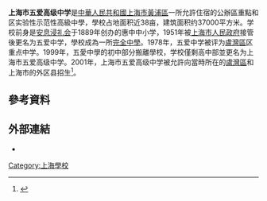 '''上海市五爱高级中学'''是[[中華人民共和國|中華人民共和國]][[上海市|上海市]][[黃浦區|黃浦區]]一所允許住宿的公辦區重點和区实验性示范性高級中學，學校占地面积近38亩，建筑面积约37000平方米。学校前身是[[安息浸礼会|安息浸礼会]]于1889年创办的惠中中小学，1951年被[[上海市人民政府|上海市人民政府]]接管後更名为五爱中学，學校成為一所[[完全中學|完全中學]]。1978年，五爱中学被评为[[盧灣區|盧灣區]]区重点中学。1999年，五愛中學的初中部分搬離學校，学校僅剩高中部並更名为上海市五爱高级中学。2001年，上海市五爱高级中学被允許向當時所在的[[盧灣區|盧灣區]]和上海市的外区县招生<ref>{{cite news |title=五爱高级中学学校介绍 |url=https://wuai.hpe.cn/hjgk/hjgc/548660.htm#nav |publisher=上海市五爱高级中学 |accessdate=2021-02-08 |archive-date=2021-02-15 |archive-url=https://web.archive.org/web/20210215012519/https://wuai.hpe.cn/hjgk/hjgc/548660.htm#nav }}</ref>。
  
== 參考資料 ==
{{Reflist|2}}

== 外部連結 ==
*{{official|https://wuai.hpe.cn/}}

[[Category:上海學校|Category:上海學校]]